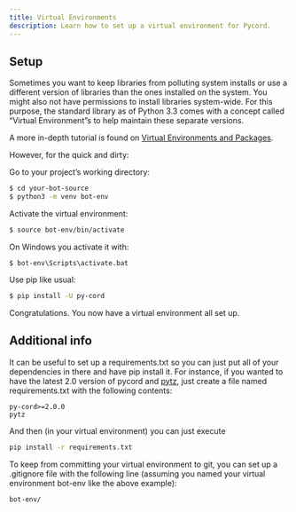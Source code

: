 ```yaml
---
title: Virtual Environments
description: Learn how to set up a virtual environment for Pycord.
---
```


## Setup
Sometimes you want to keep libraries from polluting system installs or use a different version of libraries than the ones installed on the system. You might also not have permissions to install libraries system-wide. For this purpose, the standard library as of Python 3.3 comes with a concept called “Virtual Environment”s to help maintain these separate versions.

A more in-depth tutorial is found on [Virtual Environments and Packages](https://docs.python.org/3/tutorial/venv.html).

However, for the quick and dirty:

Go to your project’s working directory:

```bash
$ cd your-bot-source
$ python3 -m venv bot-env
```
Activate the virtual environment:

```bash
$ source bot-env/bin/activate
```
On Windows you activate it with:

```batch
$ bot-env\Scripts\activate.bat
```
Use pip like usual:

```bash
$ pip install -U py-cord
```
Congratulations. You now have a virtual environment all set up.

## Additional info
It can be useful to set up a requirements.txt so you can just put all of your dependencies in there and have pip install it.
For instance, if you wanted to have the latest 2.0 version of pycord and [pytz](https://github.com/stub42/pytz/blob/master/src/README.rst), just create a file named requirements.txt with the following contents:

```
py-cord>=2.0.0
pytz
```
And then (in your virtual environment) you can just execute
```bash
pip install -r requirements.txt
```

To keep from committing your virtual environment to git, you can set up a .gitignore file with the following line
(assuming you named your virtual environment bot-env like the above example):
```
bot-env/
```